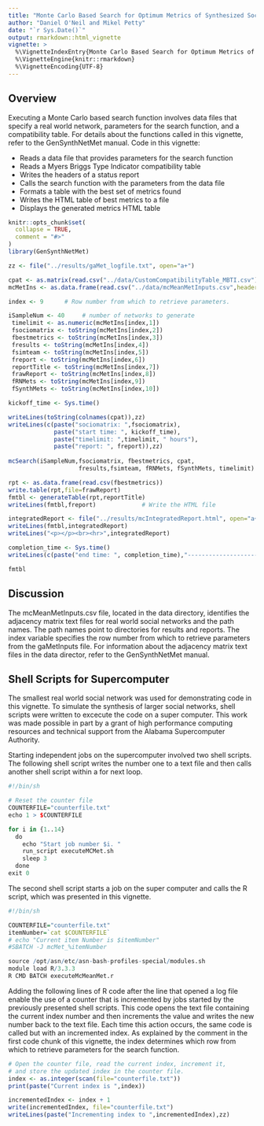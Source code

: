 ```yaml
---
title: "Monte Carlo Based Search for Optimum Metrics of Synthesized Social networks"
author: "Daniel O'Neil and Mikel Petty"
date: "`r Sys.Date()`"
output: rmarkdown::html_vignette
vignette: >
  %\VignetteIndexEntry{Monte Carlo Based Search for Optimum Metrics of Synthesized Social networks}
  %\VignetteEngine{knitr::rmarkdown}
  %\VignetteEncoding{UTF-8}
---
```

## Overview
Executing a Monte Carlo based search function involves data files that specify a real world network, parameters for the search function, and a compatibility table. For details about the functions called in this vignette, refer to the GenSynthNetMet manual. Code in this vignette:

 - Reads a data file that provides parameters for the search function
 - Reads a Myers Briggs Type Indicator compatibility table
 - Writes the headers of a status report
 - Calls the search function with the parameters from the data file
 - Formats a table with the best set of metrics found
 - Writes the HTML table of best metrics to a file
 - Displays the generated metrics HTML table

```r
knitr::opts_chunk$set(
  collapse = TRUE,
  comment = "#>"
)
library(GenSynthNetMet)

zz <- file("../results/gaMet_logfile.txt", open="a+")

cpat <- as.matrix(read.csv("../data/CustomCompatibilityTable_MBTI.csv"))
mcMetIns <- as.data.frame(read.csv("../data/mcMeanMetInputs.csv",header=FALSE))

index <- 9      # Row number from which to retrieve parameters.

iSampleNum <- 40     # number of networks to generate
 timelimit <- as.numeric(mcMetIns[index,1]) 
 fsociomatrix <- toString(mcMetIns[index,2]) 
 fbestmetrics <- toString(mcMetIns[index,3]) 
 fresults <- toString(mcMetIns[index,4])        
 fsimteam <- toString(mcMetIns[index,5])
 freport <- toString(mcMetIns[index,6])        
 reportTitle <- toString(mcMetIns[index,7])
 frawReport <- toString(mcMetIns[index,8])
 fRNMets <- toString(mcMetIns[index,9])
 fSynthMets <- toString(mcMetIns[index,10])

kickoff_time <- Sys.time()

writeLines(toString(colnames(cpat)),zz)
writeLines(c(paste("sociomatrix: ",fsociomatrix),
             paste("start time: ", kickoff_time), 
			 paste("timelimit: ",timelimit, " hours"), 
			 paste("report: ", freport)),zz)
			 
mcSearch(iSampleNum,fsociomatrix, fbestmetrics, cpat, 
                    fresults,fsimteam, fRNMets, fSynthMets, timelimit)

rpt <- as.data.frame(read.csv(fbestmetrics))
write.table(rpt,file=frawReport)
fmtbl <- generateTable(rpt,reportTitle)
writeLines(fmtbl,freport)             # Write the HTML file 

integratedReport <- file("../results/mcIntegratedReport.html", open="a+")
writeLines(fmtbl,integratedReport)
writeLines("<p></p><br><hr>",integratedReport)

completion_time <- Sys.time()
writeLines(c(paste("end time: ", completion_time),"-----------------------"),zz)

fmtbl
```

## Discussion

The mcMeanMetInputs.csv file, located in the data directory, identifies the adjacency matrix text files for real world social networks and the path names. The path names point to directories for results and reports. The index variable specifies the row number from which to retrieve parameters from the gaMetInputs file. For information about the adjacency matrix text files in the data director, refer to the GenSynthNetMet manual.

## Shell Scripts for Supercomputer
The smallest real world social network was used for demonstrating code in this vignette. To simulate the synthesis of larger social networks, shell scripts were written to excecute the code on a super computer. This work was made possible in part by a grant of high performance computing resources and technical support from the Alabama Supercomputer Authority.

Starting independent jobs on the supercomputer involved two shell scripts. The following shell script writes the number one to a text file and then calls another shell script within a for next loop.

```r
#!/bin/sh

# Reset the counter file
COUNTERFILE="counterfile.txt"
echo 1 > $COUNTERFILE

for i in {1..14}
  do
    echo "Start job number $i. "
    run_script executeMCMet.sh
	sleep 3
  done
exit 0
```

The second shell script starts a job on the super computer and calls the R script, which was presented in this vignette.

```r
#!/bin/sh

COUNTERFILE="counterfile.txt"
itemNumber=`cat $COUNTERFILE`
# echo "Current item Number is $itemNumber"
#SBATCH -J mcMet_%itemNumber

source /opt/asn/etc/asn-bash-profiles-special/modules.sh
module load R/3.3.3
R CMD BATCH executeMcMeanMet.r

```
Adding the following lines of R code after the line that opened a log file enable the use of a counter that is incremented by jobs started by the previously presented shell scripts.  This code opens the text file containing the current index number and then increments the value and writes the new number back to the text file. Each time this action occurs, the same code is called but with an incremented index.  As explained by the comment in the first code chunk of this vignette, the index determines which row from which to retrieve parameters for the search function.
```r
# Open the counter file, read the current index, increment it,
# and store the updated index in the counter file.
index <- as.integer(scan(file="counterfile.txt"))
print(paste("Current index is ",index))

incrementedIndex <- index + 1
write(incrementedIndex, file="counterfile.txt")
writeLines(paste("Incrementing index to ",incrementedIndex),zz)
```
